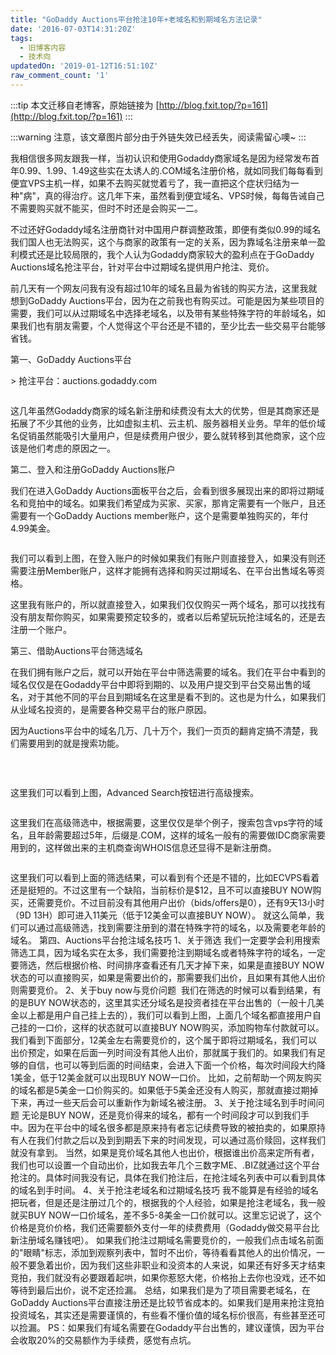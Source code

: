 ```yaml
---
title: "GoDaddy Auctions平台抢注10年+老域名和到期域名方法记录"
date: '2016-07-03T14:31:20Z'
tags:
  - 旧博客内容
  - 技术向
updatedOn: '2019-01-12T16:51:10Z'
raw_comment_count: '1'
---
```


:::tip
本文迁移自老博客，原始链接为 [http://blog.fxit.top/?p=161](http://blog.fxit.top/?p=161)
:::

:::warning
注意，该文章图片部分由于外链失效已经丢失，阅读需留心噢~
:::

我相信很多网友跟我一样，当初认识和使用Godaddy商家域名是因为经常发布首年0.99、1.99、1.49这些实在太诱人的.COM域名注册价格，就如同我们每每看到便宜VPS主机一样，如果不去购买就觉着亏了，我一直把这个症状归结为一种"病"，真的得治疗。这几年下来，虽然看到便宜域名、VPS时候，每每告诫自己不需要购买就不能买，但时不时还是会购买一二。

不过还好Godaddy域名注册商针对中国用户群调整政策，即便有类似0.99的域名我们国人也无法购买，这个与商家的政策有一定的关系，因为靠域名注册来单一盈利模式还是比较局限的，我个人认为Godaddy商家较大的盈利点在于GoDaddy Auctions域名抢注平台，针对平台中过期域名提供用户抢注、竞价。

前几天有一个网友问我有没有超过10年的域名且最为省钱的购买方法，这里我就想到GoDaddy Auctions平台，因为在之前我也有购买过。可能是因为某些项目的需要，我们可以从过期域名中选择老域名，以及带有某些特殊字符的年龄域名，如果我们也有朋友需要，个人觉得这个平台还是不错的，至少比去一些交易平台能够省钱。

第一、GoDaddy Auctions平台

&gt; 抢注平台：auctions.godaddy.com

<img alt="" src="https://oss.192168123.xyz/image/error_img.png?http://www.laozuo.org/wp-content/uploads/2016/06/auctions-1.jpg"/>

这几年虽然Godaddy商家的域名新注册和续费没有太大的优势，但是其商家还是拓展了不少其他的业务，比如虚拟主机、云主机、服务器相关业务。早年的低价域名促销虽然能吸引大量用户，但是续费用户很少，要么就转移到其他商家，这个应该是他们考虑的原因之一。

第二、登入和注册GoDaddy Auctions账户

我们在进入GoDaddy Auctions面板平台之后，会看到很多展现出来的即将过期域名和竞拍中的域名。如果我们希望成为买家、买家，那肯定需要有一个账户，且还需要有一个GoDaddy Auctions member账户，这个是需要单独购买的，年付4.99美金。

<img alt="" src="https://oss.192168123.xyz/image/error_img.png?http://www.laozuo.org/wp-content/uploads/2016/06/auctions-2.jpg"/>

我们可以看到上图，在登入账户的时候如果我们有账户则直接登入，如果没有则还需要注册Member账户，这样才能拥有选择和购买过期域名、在平台出售域名等资格。

这里我有账户的，所以就直接登入，如果我们仅仅购买一两个域名，那可以找找有没有朋友帮你购买，如果需要预定较多的，或者以后希望玩玩抢注域名的，还是去注册一个账户。

第三、借助Auctions平台筛选域名

在我们拥有账户之后，就可以开始在平台中筛选需要的域名。我们在平台中看到的域名仅仅是在Godaddy平台中即将到期的、以及用户提交到平台交易出售的域名，对于其他不同的平台且到期域名在这里是看不到的。这也是为什么，如果我们从业域名投资的，是需要各种交易平台的账户原因。

因为Auctions平台中的域名几万、几十万个，我们一页页的翻肯定搞不清楚，我们需要用到的就是搜索功能。

 

<img alt="" src="https://oss.192168123.xyz/image/error_img.png?http://www.laozuo.org/wp-content/uploads/2016/06/auctions-3.jpg"/>

这里我们可以看到上图，Advanced Search按钮进行高级搜索。

<img alt="" src="https://oss.192168123.xyz/image/error_img.png?http://www.laozuo.org/wp-content/uploads/2016/06/auctions-5.jpg"/>

这里我们在高级筛选中，根据需要，这里仅仅是举个例子，搜索包含vps字符的域名，且年龄需要超过5年，后缀是.COM，这样的域名一般有的需要做IDC商家需要用到的，这样做出来的主机商查询WHOIS信息还显得不是新注册商。

<img alt="" src="https://oss.192168123.xyz/image/error_img.png?http://www.laozuo.org/wp-content/uploads/2016/06/auctions-6.jpg"/>

这里我们可以看到上面的筛选结果，可以看到有个还是不错的，比如ECVPS看着还是挺短的。不过这里有一个缺陷，当前标价是$12，且不可以直接BUY NOW购买，还需要竞价。不过目前没有其他用户出价（bids/offers是0），还有9天13小时（9D 13H）即可进入11美元（低于12美金可以直接BUY NOW）。
就这么简单，我们可以通过高级筛选，找到需要注册到的潜在特殊字符的域名，以及需要老年龄的域名。
第四、Auctions平台抢注域名技巧
1、关于筛选
我们一定要学会利用搜索筛选工具，因为域名实在太多，我们需要抢注到期域名或者特殊字符的域名，一定要筛选，然后根据价格、时间排序查看还有几天才掉下来，如果是直接BUY NOW状态的可以直接购买，如果是需要出价的，那需要我们出价，且如果有其他人出价则需要竞价。
2、关于buy now与竞价问题
<img alt="" src="https://oss.192168123.xyz/image/error_img.png?http://www.laozuo.org/wp-content/uploads/2016/06/auctions-7.jpg"/>
我们在筛选的时候可以看到结果，有的是BUY NOW状态的，这里其实还分域名是投资者挂在平台出售的（一般十几美金以上都是用户自己挂上去的），我们可以看到上图，上面几个域名都直接用户自己挂的一口价，这样的状态就可以直接BUY NOW购买，添加购物车付款就可以。
我们看到下面部分，12美金左右需要竞价的，这个属于即将过期域名，我们可以出价预定，如果在后面一列时间没有其他人出价，那就属于我们的。如果我们有足够的自信，也可以等到后面的时间结束，会进入下面一个价格，每次时间段大约降1美金，低于12美金就可以出现BUY NOW一口价。
比如，之前帮助一个网友购买的域名都是5美金一口价购买的。如果低于5美金还没有人购买，那就直接过期掉下来，再过一些天后会可以重新作为新域名被注册。
3、关于抢注域名到手时间问题
无论是BUY NOW，还是竞价得来的域名，都有一个时间段才可以到我们手中。因为在平台中的域名很多都是原来持有者忘记续费导致的被拍卖的，如果原持有人在我们付款之后以及到到期丢下来的时间发现，可以通过高价赎回，这样我们就没有拿到。
当然，如果是竞价域名其他人也出价，根据谁出价高来定所有者，我们也可以设置一个自动出价，比如我去年几个三数字ME、.BIZ就通过这个平台抢注的。具体时间我没有记，具体在我们抢注后，在抢注域名列表中可以看到具体的域名到手时间。
4、关于抢注老域名和过期域名技巧
我不能算是有经验的域名把玩者，但是还是注册过几个的，根据我的个人经验，如果是抢注老域名，我一般就买BUY NOW一口价域名，差不多5-8美金一口价就可以。这里忘记说了，这个价格是竞价价格，我们还需要额外支付一年的续费费用（Godaddy做交易平台比新注册域名赚钱吧）。
如果我们抢注过期域名需要竞价的，一般我们点击域名前面的"眼睛"标志，添加到观察列表中，暂时不出价，等待看看其他人的出价情况，一般不要急着出价，因为我们这些非职业和没资本的人来说，如果还有好多天才结束竞拍，我们就没有必要跟着起哄，如果你惹怒大佬，价格抬上去你也没戏，还不如等待到最后出价，说不定还捡漏。
总结，如果我们是为了项目需要老域名，在GoDaddy Auctions平台直接注册还是比较节省成本的。如果我们是用来抢注竞拍投资域名，其实还是需要谨慎的，有些看不懂价值的域名标价很高，有些甚至还可以捡漏。
PS：如果我们有域名需要在Godaddy平台出售的，建议谨慎，因为平台会收取20%的交易额作为手续费，感觉有点坑。
